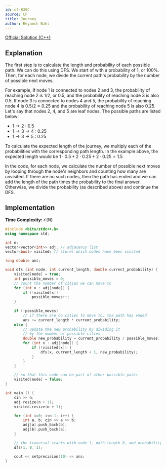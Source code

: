 ```yaml
---
id: cf-839C
source: CF
title: Journey
author: Reyansh Bahl
---
```


[Official Solution (C++)](https://codeforces.com/blog/entry/53815)

## Explanation

The first step is to calculate the length and probability of each possible path. We can do this using DFS. We start of with a probability of 1, or 100%. Then, for each node, we divide the current path's probability by the number of possible next moves. 

For example, if node 1 is connected to nodes 2 and 3, the probability of reaching node 2 is $1/2$, or $0.5$, and the probability of reaching node 3 is also $0.5$. If node 3 is connected to nodes 4 and 5, the probability of reaching node 4 is $0.5 / 2 = 0.25$ and the probability of reaching node 5 is also $0.25$. Let's say that nodes 2, 4, and 5 are leaf nodes. The possible paths are listed below:

* $1 \rightarrow 2$ : 0.5
* $1 \rightarrow 3 \rightarrow 4$ : 0.25
* $1 \rightarrow 3 \rightarrow 5$ : 0.25

To calculate the expected length of the journey, we multiply each of the probabilities with the corresponding path length. In the example above, the expected length would be $1\cdot0.5 + 2\cdot0.25 + 2\cdot0.25 = 1.5$

In the code, for each node, we calculate the number of possible next moves by looping through the node's neighbors and counting how many are unvisited. If there are no such nodes, then the path has ended and we can add the length of the path times the probability to the final answer. Otherwise, we divide the probability (as described above) and continue the DFS.

## Implementation

**Time Complexity:** $\mathcal{O}(N)$

<LanguageSection>

<CPPSection>

```cpp
#include <bits/stdc++.h>
using namespace std;

int n;
vector<vector<int>> adj; // adjacency list
vector<bool> visited; // stores which nodes have been visited

long double ans;

void dfs (int node, int current_length, double current_probability) {
    visited[node] = true;
    int possible_moves = 0;
    // count the number of cities we can move to
    for (int x : adj[node]) {
        if (!visited[x])
            possible_moves++;
    }
    
    if (!possible_moves)
        // if there are no cities to move to, the path has ended
        ans += current_length * current_probability;
    else {
        // update the new probability by dividing it
        // by the number of possible cities
        double new_probability = current_probability / possible_moves;
        for (int x : adj[node]) {
            if (!visited[x]) {
                dfs(x, current_length + 1, new_probability);
            }
        }
    }

    // so that this node can be part of other possible paths
    visited[node] = false;
}

int main () {
    cin >> n;
    adj.resize(n + 1);
    visited.resize(n + 1);

    for (int i=0; i<n-1; i++) {
        int a, b; cin >> a >> b;
        adj[a].push_back(b);
        adj[b].push_back(a);
    }

    // the traversal starts with node 1, path length 0, and probability 100%.
    dfs(1, 0, 1);

    cout << setprecision(10) << ans;
}
```
</CPPSection>
</LanguageSection>

